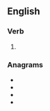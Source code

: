 ==English==

===Verb===
{{head|en|verb form}}

# {{en-third-person singular of|dry out}}

===Anagrams===
* {{l|en|iodurets}}
* {{l|en|outrides}}
* {{l|en|outsider}}
* {{l|en|suitored}}